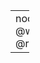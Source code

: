 
---
nocite: |
    @wiesehahnBundesweiteProjektionUeberlebensraten2019
    @reinoschDetailedValidationLargescale2024

---

::: {#refs}
:::